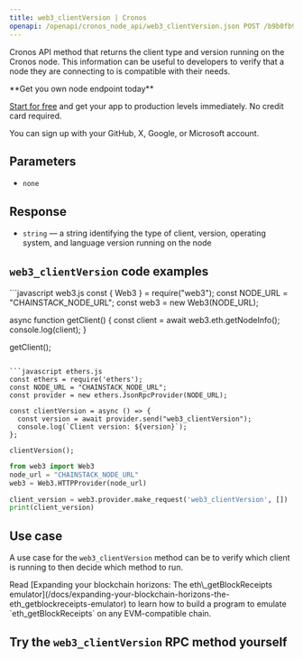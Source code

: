 ---
title: web3_clientVersion | Cronos
openapi: /openapi/cronos_node_api/web3_clientVersion.json POST /b9b0fb92029d58b396139a9e89cf479b
---

Cronos API method that returns the client type and version running on the Cronos node. This information can be useful to developers to verify that a node they are connecting to is compatible with their needs.

<Check>
**Get you own node endpoint today**

[Start for free](https://console.chainstack.com/) and get your app to production levels immediately. No credit card required.

You can sign up with your GitHub, X, Google, or Microsoft account.
</Check>


## Parameters

* `none`

## Response

* `string` — a string identifying the type of client, version, operating system, and language version running on the node

## `web3_clientVersion` code examples

<CodeGroup>
```javascript web3.js
const { Web3 } = require("web3");
const NODE_URL = "CHAINSTACK_NODE_URL";
const web3 = new Web3(NODE_URL);

async function getClient() {
  const client = await web3.eth.getNodeInfo();
  console.log(client);
}

getClient();
```

```javascript ethers.js
const ethers = require('ethers');
const NODE_URL = "CHAINSTACK_NODE_URL";
const provider = new ethers.JsonRpcProvider(NODE_URL);

const clientVersion = async () => {
  const version = await provider.send("web3_clientVersion");
  console.log(`Client version: ${version}`);
};

clientVersion();
```

```python web3.py
from web3 import Web3  
node_url = "CHAINSTACK_NODE_URL"
web3 = Web3.HTTPProvider(node_url)

client_version = web3.provider.make_request('web3_clientVersion', [])
print(client_version)
```
</CodeGroup>


## Use case

A use case for the `web3_clientVersion` method can be to verify which client is running to then decide which method to run.

<Note>
Read [Expanding your blockchain horizons: The eth\_getBlockReceipts emulator](/docs/expanding-your-blockchain-horizons-the-eth_getblockreceipts-emulator) to learn how to build a program to emulate `eth_getBlockReceipts` on any EVM-compatible chain.
</Note>


## Try the `web3_clientVersion` RPC method yourself